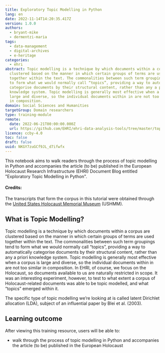 ```yaml
---
title: Exploratory Topic Modelling in Python
lang: en
date: 2022-11-14T14:20:35.417Z
version: 1.0.0
authors:
  - bryant-mike
  - dermentzi-maria
tags:
  - data-management
  - digital-archives
  - e-heritage
categories:
  - ehri
abstract: Topic modelling is a technique by which documents within a corpus are
  clustered based on the manner in which certain groups of terms are used
  together within the text. The commonalities between such term groupings tend
  to form what we would normally call “topics”, providing a way to automatically
  categorise documents by their structural content, rather than any a priori
  knowledge system. Topic modelling is generally most effective when a corpus is
  large and diverse, so the individual documents within in are not too similar
  in composition.
domain: Social Sciences and Humanities
targetGroup: Domain researchers
type: training-module
remote:
  date: 2022-06-21T00:00:00.000Z
  url: https://github.com/EHRI/ehri-data-analysis-tools/tree/master/topic-modelling-python
licence: ccby-4.0
toc: false
draft: false
uuid: NKGY7zuGCf9JL_d7ifwfx
---
```

This notebook aims to walk readers through the process of topic modelling in Python and accompanies the article (to be) published in the European Holocaust Research Infrastructure (EHRI) Document Blog entitled "Exploratory Topic Modelling in Python".

#### [](https://github.com/EHRI/ehri-data-analysis-tools/tree/master/topic-modelling-python#credits)Credits:

The transcripts that form the corpus in this tutorial were obtained through the [United States Holocaust Memorial Museum](https://www.ushmm.org/) (USHMM).

## [](https://github.com/EHRI/ehri-data-analysis-tools/tree/master/topic-modelling-python#what-is-topic-modelling)What is Topic Modelling?

Topic modelling is a technique by which documents within a corpus are clustered based on the manner in which certain groups of terms are used together within the text. The commonalities between such term groupings tend to form what we would normally call “topics”, providing a way to automatically categorise documents by their structural content, rather than any a priori knowledge system. Topic modelling is generally most effective when a corpus is large and diverse, so the individual documents within in are not too similar in composition. In EHRI, of course, we focus on the Holocaust, so documents available to us are naturally restricted in scope. It was an interesting experiment, however, to test to what extent a corpus of Holocaust-related documents was able to be topic modelled, and what “topics” emerged within it.

The specific type of topic modelling we’re looking at is called latent Dirichlet allocation (LDA), subject of an influential paper by Blei et al. (2003).

## L﻿earning outcome

A﻿fter viewing this training resource, users will be able to:

- walk through the process of topic modelling in Python and accompanies the article (to be) published in the European Holocaust 

<ExternalResource title="Interested in learning more?" subtitle="Check out Exploratory Topic Modelling in Python" url="https://github.com/EHRI/ehri-data-analysis-tools/tree/master/topic-modelling-python" />